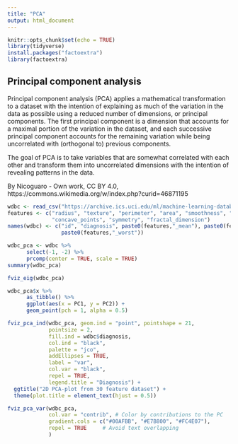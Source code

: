 ```yaml
---
title: "PCA"
output: html_document
---
```


```r
knitr::opts_chunk$set(echo = TRUE)
library(tidyverse)
install.packages("factoextra")
library(factoextra)
```

## Principal component analysis

Principal component analysis (PCA) applies a mathematical transformation to a dataset with the intention of explaining as much of the variation in the data as possible using a reduced number of dimensions, or principal components.  The first principal component is a dimension that accounts for a maximal portion of the variation in the dataset, and each successive principal component accounts for the remaining variation while being uncorrelated with (orthogonal to) previous components.  

The goal of PCA is to take variables that are somewhat correlated with each other and transform them into uncorrelated dimensions with the intention of revealing patterns in the data.  

By Nicoguaro - Own work, CC BY 4.0, https://commons.wikimedia.org/w/index.php?curid=46871195


```r
wdbc <- read_csv("https://archive.ics.uci.edu/ml/machine-learning-databases/breast-cancer-wisconsin/wdbc.data", col_names = FALSE)
features <- c("radius", "texture", "perimeter", "area", "smoothness", "compactness", "concavity",
              "concave_points", "symmetry", "fractal_dimension")
names(wdbc) <- c("id", "diagnosis", paste0(features,"_mean"), paste0(features,"_se"),
                 paste0(features,"_worst"))
```



```r
wdbc_pca <- wdbc %>%
      select(-1, -2) %>%
      prcomp(center = TRUE, scale = TRUE)
summary(wdbc_pca)
```
```r
fviz_eig(wdbc_pca)
```

```r
wdbc_pca$x %>% 
      as_tibble() %>%
      ggplot(aes(x = PC1, y = PC2)) +
      geom_point(pch = 1, alpha = 0.5)
```

```r
fviz_pca_ind(wdbc_pca, geom.ind = "point", pointshape = 21, 
             pointsize = 2, 
             fill.ind = wdbc$diagnosis, 
             col.ind = "black", 
             palette = "jco", 
             addEllipses = TRUE,
             label = "var",
             col.var = "black",
             repel = TRUE,
             legend.title = "Diagnosis") +
  ggtitle("2D PCA-plot from 30 feature dataset") +
  theme(plot.title = element_text(hjust = 0.5))
```
```r
fviz_pca_var(wdbc_pca,
             col.var = "contrib", # Color by contributions to the PC
             gradient.cols = c("#00AFBB", "#E7B800", "#FC4E07"),
             repel = TRUE     # Avoid text overlapping
             )
```

